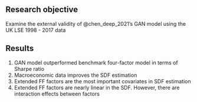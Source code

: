 ## Research objective

  Examine the external validity of @chen_deep_2021's
  GAN model using the UK LSE 1998 - 2017 data

## Results
1. GAN model outperformed benchmark four-factor model in
   terms of Sharpe ratio
2. Macroeconomic data improves the SDF estimation
3. Extended FF factors are the most
   important covariates in SDF estimation
4. Extended FF factors are nearly linear in the SDF.
   However, there are interaction effects between factors
